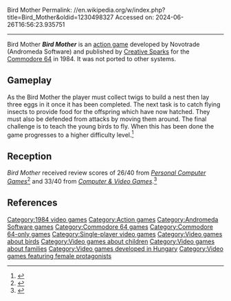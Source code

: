 Bird Mother
Permalink: //en.wikipedia.org/w/index.php?title=Bird_Mother&oldid=1230498327
Accessed on: 2024-06-26T16:56:23.935751



------
Bird Mother
{{Short description|1984 video game}}
{{Orphan|date=January 2019}}
{{Infobox video game
| image = Bird Mother cover.jpg
| caption = 
| developer = Andromeda Software
| publisher = [[Creative Sparks]]
| designer = Pál Balog<ref name="giantlist">{{cite web |last1=Hague |first1=James |title=The Giant List of Classic Game Programmers |url=http://dadgum.com/giantlist/}}</ref>
| composer = Zoltán Mericske
| platforms = [[Commodore 64]]
| released = 1984
| genre = [[Action game]]
| modes = [[Single-player video game|Single-player]]
|alt = 
}}
'''''Bird Mother''''' is an [[action game]] developed by Novotrade (Andromeda Software) and published by [[Creative Sparks]] for the [[Commodore 64]] in 1984. It was not ported to other systems.

==Gameplay==
As the Bird Mother the player must collect twigs to build a nest then lay three eggs in it once it has been completed. The next task is to catch flying insects to provide food for the offspring which have now hatched. They must also be defended from attacks by moving them around. The final challenge is to teach the young birds to fly. When this has been done the game progresses to a higher difficulty level.<ref>{{Cite web|url=https://archive.org/details/personalcomputergames-magazine-14/page/n59/mode/2up?view=theater|title = Personal Computer Games Magazine Issue 14}}</ref>

==Reception==
{{expand section|date=November 2015}}

''Bird Mother'' received review scores of 26/40 from ''[[Personal Computer Games]]''<ref>{{cite web|url=https://archive.org/stream/personalcomputergames-magazine-14/PersonalComputerGames_14#page/n59/mode/2up/ |title=Personal Computer Games Magazine Issue 14 |date= |accessdate=2015-11-03}}</ref> and 33/40 from ''[[Computer & Video Games]]''.<ref>{{cite web|url=https://archive.org/stream/computer-video-games-magazine-037/CVG037_Nov_1984#page/n90/mode/1up/s |title=Computer and Video Games Magazine Issue 037 |date= |accessdate=2015-11-03}}</ref>

==References==
{{Reflist}}

[[Category:1984 video games]]
[[Category:Action games]]
[[Category:Andromeda Software games]]
[[Category:Commodore 64 games]]
[[Category:Commodore 64-only games]]
[[Category:Single-player video games]]
[[Category:Video games about birds]]
[[Category:Video games about children]]
[[Category:Video games about families]]
[[Category:Video games developed in Hungary]]
[[Category:Video games featuring female protagonists]]


{{action-videogame-stub}}
{{8bitcomputer-game-stub}}